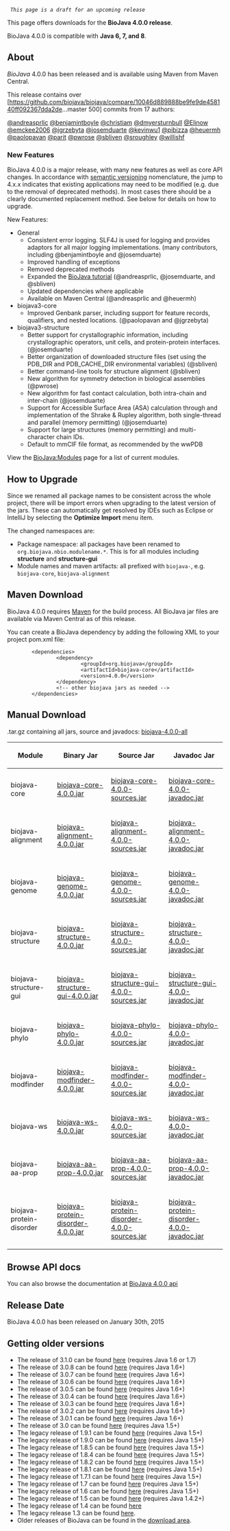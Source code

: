   ''This page is a draft for an upcoming release''

This page offers downloads for the <b>BioJava 4.0.0 release</b>. 

BioJava 4.0.0 is compatible with <b>Java 6, 7, and 8</b>.

== About ==
''BioJava'' 4.0.0 has been released and is available using Maven from Maven Central.

This release contains over [https://github.com/biojava/biojava/compare/10046d889888be9fe9de458140ff092367dda2de...master 500] commits from 17 authors:

[https://www.github.com/andreasprlic @andreasprlic]
[https://www.github.com/benjamintboyle @benjamintboyle]
[https://www.github.com/christiam @christiam]
[https://www.github.com/dmyersturnbull @dmyersturnbull]
[https://www.github.com/Elinow @Elinow]
[https://www.github.com/emckee2006 @emckee2006]
[https://www.github.com/jgrzebyta @jgrzebyta]
[https://www.github.com/josemduarte @josemduarte]
[https://www.github.com/kevinwu1 @kevinwu1]
[https://www.github.com/pibizza @pibizza]
[https://www.github.com/heuermh @heuermh]
[https://www.github.com/paolopavan @paolopavan]
[https://www.github.com/parit @parit]
[https://www.github.com/pwrose @pwrose]
[https://www.github.com/sbliven @sbliven]
[https://www.github.com/sroughley @sroughley]
[https://www.github.com/willishf @willishf]

===New Features===

BioJava 4.0.0 is a major release, with many new features as well as core API changes. In accordance with [http://semver.org/ semantic versioning] nomenclature, the jump to 4.x.x indicates that existing applications may need to be modified (e.g. due to the removal of deprecated methods). In most cases there should be a clearly documented replacement method. See below for details on how to upgrade.

New Features:

* General
** Consistent error logging. SLF4J is used for logging and provides adaptors for all major logging implementations. (many contributors, including @benjamintboyle and @josemduarte)
** Improved handling of exceptions
** Removed deprecated methods
** Expanded the [https://github.com/biojava/biojava3-tutorial/ BioJava tutorial] (@andreasprlic, @josemduarte, and @sbliven)
** Updated dependencies where applicable
** Available on Maven Central (@andreasprlic and @heuermh)
* biojava3-core
** Improved Genbank parser, including support for feature records, qualifiers, and nested locations. (@paolopavan and @jgrzebyta)
* biojava3-structure
** Better support for crystallographic information, including crystallographic operators, unit cells, and protein-protein interfaces. (@josemduarte)
** Better organization of downloaded structure files (set using the PDB_DIR and PDB_CACHE_DIR environmental variables) (@sbliven)
** Better command-line tools for structure alignment (@sbliven)
** New algorithm for symmetry detection in biological assemblies (@pwrose)
** New algorithm for fast contact calculation, both intra-chain and inter-chain (@josemduarte)
** Support for Accessible Surface Area (ASA) calculation through and implementation of the Shrake & Rupley algorithm, both single-thread and parallel (memory permitting) (@josemduarte)
** Support for large structures (memory permitting) and multi-character chain IDs.
** Default to mmCIF file format, as recommended by the wwPDB


View the [[BioJava:Modules]] page for a list of current modules.

== How to Upgrade ==

Since we renamed all package names to be consistent across the whole project, there will be import errors when upgrading to the latest version of the jars. These can automatically get resolved by IDEs such as Eclipse or IntelliJ by selecting the '''Optimize Import''' menu item.

The changed namespaces are:

* Package namespace: all packages have been renamed to <code>org.biojava.nbio.modulename.*</code>. This is for all modules including '''structure''' and '''structure-gui'''
* Module names and maven artifacts: all prefixed with <code>biojava-</code>, e.g. <code>biojava-core</code>, <code>biojava-alignment</code>

== Maven Download ==
BioJava 4.0.0 requires [http://maven.apache.org/ Maven] for the build process. All BioJava jar files are available via Maven Central as of this release.

You can create a BioJava dependency by adding the following XML to your project pom.xml file:
<pre>
        <dependencies>
                <dependency>
                        <groupId>org.biojava</groupId>
                        <artifactId>biojava-core</artifactId>
                        <version>4.0.0</version>
                </dependency>
                <!-- other biojava jars as needed -->
        </dependencies>	
</pre>

== Manual Download ==

.tar.gz containing all jars, source and javadocs: [http://biojava.org/download/bj4.0.0/biojava-4.0.0-all.tar.gz biojava-4.0.0-all]

{|
|+
! Module
! Binary Jar
! Source Jar
! Javadoc Jar
|-
| biojava-core 
| [https://repo1.maven.org/maven2/org/biojava/biojava-core/4.0.0/biojava-core-4.0.0.jar biojava-core-4.0.0.jar] 
| [https://repo1.maven.org/maven2/org/biojava/biojava-core/4.0.0/biojava-core-4.0.0-sources.jar biojava-core-4.0.0-sources.jar] 
| [https://repo1.maven.org/maven2/org/biojava/biojava-core/4.0.0/biojava-core-4.0.0-javadoc.jar biojava-core-4.0.0-javadoc.jar]
|-
| biojava-alignment 
| [https://repo1.maven.org/maven2/org/biojava/biojava-alignment/4.0.0/biojava-alignment-4.0.0.jar biojava-alignment-4.0.0.jar] 
| [https://repo1.maven.org/maven2/org/biojava/biojava-alignment/4.0.0/biojava-alignment-4.0.0-sources.jar biojava-alignment-4.0.0-sources.jar] 
| [https://repo1.maven.org/maven2/org/biojava/biojava-alignment/4.0.0/biojava-alignment-4.0.0-javadoc.jar biojava-alignment-4.0.0-javadoc.jar]
|-
| biojava-genome 
| [https://repo1.maven.org/maven2/org/biojava/biojava-genome/4.0.0/biojava-genome-4.0.0.jar biojava-genome-4.0.0.jar] 
| [https://repo1.maven.org/maven2/org/biojava/biojava-genome/4.0.0/biojava-genome-4.0.0-sources.jar biojava-genome-4.0.0-sources.jar] 
| [https://repo1.maven.org/maven2/org/biojava/biojava-genome/4.0.0/biojava-genome-4.0.0-javadoc.jar biojava-genome-4.0.0-javadoc.jar]
|-
| biojava-structure 
| [https://repo1.maven.org/maven2/org/biojava/biojava-structure/4.0.0/biojava-structure-4.0.0.jar biojava-structure-4.0.0.jar] 
| [https://repo1.maven.org/maven2/org/biojava/biojava-structure/4.0.0/biojava-structure-4.0.0-sources.jar biojava-structure-4.0.0-sources.jar] 
| [https://repo1.maven.org/maven2/org/biojava/biojava-structure/4.0.0/biojava-structure-4.0.0-javadoc.jar biojava-structure-4.0.0-javadoc.jar]
|-
| biojava-structure-gui 
| [https://repo1.maven.org/maven2/org/biojava/biojava-structure-gui/4.0.0/biojava-structure-gui-4.0.0.jar biojava-structure-gui-4.0.0.jar] 
| [https://repo1.maven.org/maven2/org/biojava/biojava-structure-gui/4.0.0/biojava-structure-gui-4.0.0-sources.jar biojava-structure-gui-4.0.0-sources.jar] 
| [https://repo1.maven.org/maven2/org/biojava/biojava-structure-gui/4.0.0/biojava-structure-gui-4.0.0-javadoc.jar biojava-structure-gui-4.0.0-javadoc.jar]
|-
| biojava-phylo 
| [https://repo1.maven.org/maven2/org/biojava/biojava-phylo/4.0.0/biojava-phylo-4.0.0.jar biojava-phylo-4.0.0.jar] 
| [https://repo1.maven.org/maven2/org/biojava/biojava-phylo/4.0.0/biojava-phylo-4.0.0-sources.jar biojava-phylo-4.0.0-sources.jar] 
| [https://repo1.maven.org/maven2/org/biojava/biojava-phylo/4.0.0/biojava-phylo-4.0.0-javadoc.jar biojava-phylo-4.0.0-javadoc.jar]
|-
| biojava-modfinder 
| [https://repo1.maven.org/maven2/org/biojava/biojava-modfinder/4.0.0/biojava-modfinder-4.0.0.jar biojava-modfinder-4.0.0.jar] 
| [https://repo1.maven.org/maven2/org/biojava/biojava-modfinder/4.0.0/biojava-modfinder-4.0.0-sources.jar biojava-modfinder-4.0.0-sources.jar] 
| [https://repo1.maven.org/maven2/org/biojava/biojava-modfinder/4.0.0/biojava-modfinder-4.0.0-javadoc.jar biojava-modfinder-4.0.0-javadoc.jar]
|-
| biojava-ws 
| [https://repo1.maven.org/maven2/org/biojava/biojava-ws/4.0.0/biojava-ws-4.0.0.jar biojava-ws-4.0.0.jar] 
| [https://repo1.maven.org/maven2/org/biojava/biojava-ws/4.0.0/biojava-ws-4.0.0-sources.jar biojava-ws-4.0.0-sources.jar] 
| [https://repo1.maven.org/maven2/org/biojava/biojava-ws/4.0.0/biojava-ws-4.0.0-javadoc.jar biojava-ws-4.0.0-javadoc.jar]
|-
| biojava-aa-prop 
| [https://repo1.maven.org/maven2/org/biojava/biojava-aa-prop/4.0.0/biojava-aa-prop-4.0.0.jar biojava-aa-prop-4.0.0.jar] 
| [https://repo1.maven.org/maven2/org/biojava/biojava-aa-prop/4.0.0/biojava-aa-prop-4.0.0-sources.jar biojava-aa-prop-4.0.0-sources.jar] 
| [https://repo1.maven.org/maven2/org/biojava/biojava-aa-prop/4.0.0/biojava-aa-prop-4.0.0-javadoc.jar biojava-aa-prop-4.0.0-javadoc.jar]
|-
| biojava-protein-disorder 
| [https://repo1.maven.org/maven2/org/biojava/biojava-protein-disorder/4.0.0/biojava-protein-disorder-4.0.0.jar biojava-protein-disorder-4.0.0.jar] 
| [https://repo1.maven.org/maven2/org/biojava/biojava-protein-disorder/4.0.0/biojava-protein-disorder-4.0.0-sources.jar biojava-protein-disorder-4.0.0-sources.jar] 
| [https://repo1.maven.org/maven2/org/biojava/biojava-protein-disorder/4.0.0/biojava-protein-disorder-4.0.0-javadoc.jar biojava-protein-disorder-4.0.0-javadoc.jar]

|}

== Browse API docs ==
You can also browse the documentation at [http://www.biojava.org/docs/api4.0.0/ BioJava 4.0.0 api]

==Release Date==
BioJava 4.0.0 has been released on January 30th, 2015

== Getting older versions ==
* The release of 3.1.0 can be found [[BioJava:Download 3.1.0|here]] (requires Java 1.6 or 1.7)
* The release of 3.0.8 can be found [[BioJava:Download 3.0.8|here]] (requires Java 1.6+)
* The release of 3.0.7 can be found [[BioJava:Download 3.0.7|here]] (requires Java 1.6+)
* The release of 3.0.6 can be found [[BioJava:Download 3.0.6|here]] (requires Java 1.6+)
* The release of 3.0.5 can be found [[BioJava:Download 3.0.5|here]] (requires Java 1.6+)
* The release of 3.0.4 can be found [[BioJava:Download 3.0.4|here]] (requires Java 1.6+)
* The release of 3.0.3 can be found [[BioJava:Download 3.0.3|here]] (requires Java 1.6+)
* The release of 3.0.2 can be found [[BioJava:Download 3.0.2|here]] (requires Java 1.6+)
* The release of 3.0.1 can be found [[BioJava:Download 3.0.1|here]] (requires Java 1.6+)
* The release of 3.0 can be found [[BioJava:Download 3.0|here]] (requires Java 1.5+)
* The legacy release of 1.9.1 can be found [[BioJava:Download 1.9.1|here]] (requires Java 1.5+)
* The legacy release of 1.9.0 can be found [[BioJava:Download 1.9.0|here]] (requires Java 1.5+)
* The legacy release of 1.8.5 can be found [[BioJava:Download 1.8.5|here]] (requires Java 1.5+)
* The legacy release of 1.8.4 can be found [[BioJava:Download 1.8.4|here]] (requires Java 1.5+)
* The legacy release of 1.8.2 can be found [[BioJava:Download 1.8.2|here]] (requires Java 1.5+)
* The legacy release of 1.8.1 can be found [[BioJava:Download 1.8.1|here]] (requires Java 1.5+)
* The legacy release of 1.7.1 can be found [[BioJava:Download 1.7.1|here]] (requires Java 1.5+)
* The legacy release of 1.7 can be found [[BioJava:Download 1.7|here]] (requires Java 1.5+)
* The legacy release of 1.6 can be found [[BioJava:Download 1.6|here]] (requires Java 1.5+)
* The legacy release of 1.5 can be found [[BioJava:Download 1.5|here]] (requires Java 1.4.2+)
* The legacy release of 1.4 can be found [[BioJava:Download 1.4|here]]
* The legacy release 1.3 can be found [[BioJava:Download 1.3|here]].
* Older releases of BioJava can be found in the [http://www.biojava.org/download/ download area].